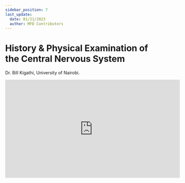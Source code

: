 ```yaml
---
sidebar_position: 7
last_update:
  date: 01/21/2023
  author: MFD Contributors
---
```


# History & Physical Examination of the Central Nervous System

Dr. Bill Kigathi, University of Nairobi.

<div style={{ display: 'flex', justifyContent: 'center' }}>
  <iframe
    width="560"
    height="315"
    src="https://www.youtube-nocookie.com/embed/5_ixriOvZvs?start=1"
    title="YouTube video player"
    frameborder="0"
    allow="accelerometer; autoplay; clipboard-write; encrypted-media; gyroscope; picture-in-picture; web-share"
    allowfullscreen
  ></iframe>
</div>
